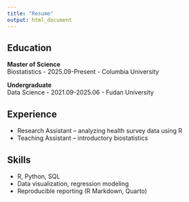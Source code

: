 ```yaml
---
title: "Resume"
output: html_document
---
```


## Education

**Master of Science**  
Biostatistics - 2025.09-Present - Columbia University 

**Undergraduate**  
Data Science - 2021.09-2025.06 - Fudan University

## Experience

- Research Assistant – analyzing health survey data using R
- Teaching Assistant – introductory biostatistics

## Skills
- R, Python, SQL
- Data visualization, regression modeling
- Reproducible reporting (R Markdown, Quarto)
